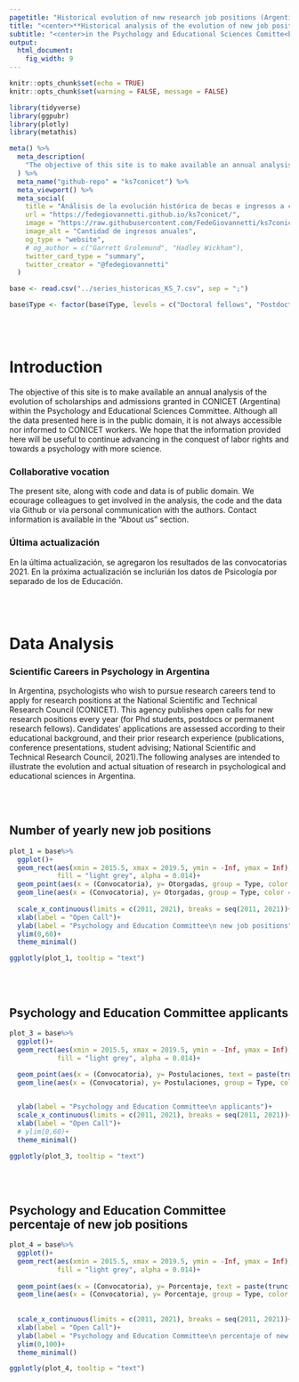 ```yaml
---
pagetitle: "Historical evolution of new research job positions (Argentina)"
title: "<center>**Historical analysis of the evolution of new job positions**</center>"
subtitle: "<center>in the Psychology and Educational Sciences Comitte<br>(CONICET, ARGENTINA)</center>"
output: 
  html_document: 
    fig_width: 9
---
```




```r

knitr::opts_chunk$set(echo = TRUE)
knitr::opts_chunk$set(warning = FALSE, message = FALSE) 

library(tidyverse)
library(ggpubr)
library(plotly)
library(metathis)

```


```r

meta() %>%
  meta_description(
    "The objective of this site is to make available an annual analysis of the evolution of scholarships and admissions granted in CONICET (Argentina) within the Psychology and Educational Sciences Committee. Although all the data presented here is in the public domain, it is not always accessible nor informed to CONICET workers. We hope that the information provided here will be useful to continue advancing in the conquest of labor rights and towards a psychology with more science."
  ) %>% 
  meta_name("github-repo" = "ks7conicet") %>% 
  meta_viewport() %>% 
  meta_social(
    title = "Análisis de la evolución histórica de becas e ingresos a carrera",
    url = "https://fedegiovannetti.github.io/ks7conicet/",
    image = "https://raw.githubusercontent.com/FedeGiovannetti/ks7conicet/520996ccff474eb6c90f5e80b798067669b9c127/thumbnail.png",
    image_alt = "Cantidad de ingresos anuales",
    og_type = "website",
    # og_author = c("Garrett Grolemund", "Hadley Wickham"),
    twitter_card_type = "summary",
    twitter_creator = "@fedegiovannetti"
  )


```

```r


base <- read.csv("../series_historicas_KS_7.csv", sep = ";")

base$Type <- factor(base$Type, levels = c("Doctoral fellows", "Postdoctoral fellows", "Permanent Research Fellows"))

```


<br>
<br>

# Introduction

The objective of this site is to make available an annual analysis of the evolution of scholarships and admissions granted in CONICET (Argentina) within the Psychology and Educational Sciences Committee. Although all the data presented here is in the public domain, it is not always accessible nor informed to CONICET workers. We hope that the information provided here will be useful to continue advancing in the conquest of labor rights and towards a psychology with more science.

### Collaborative vocation

The present site, along with code and data is of public domain. We ecourage colleagues to get involved in the analysis, the code and the data via Github or via personal communication with the authors. Contact information is available in the "About us" section.

### Última actualización

En la última actualización, se agregaron los resultados de las convocatorias 2021. En la próxima actualización se inclurián los datos de Psicología por separado de los de Educación.

<br>
<br>

# Data Analysis

### Scientific Careers in Psychology in Argentina

In Argentina, psychologists who wish to pursue research careers tend to apply for research positions at the National Scientific and Technical Research Council (CONICET). This agency publishes open calls for new research positions every year (for Phd students, postdocs or permanent research fellows). Candidates’ applications are assessed according to their educational background, and their prior research experience (publications, conference presentations, student advising; National Scientific and Technical Research Council, 2021).The following analyses are intended to illustrate the evolution and actual situation of research in psychological and educational sciences in Argentina.


<br>
<br>

## Number of yearly new job positions

```r

plot_1 = base%>%
  ggplot()+
  geom_rect(aes(xmin = 2015.5, xmax = 2019.5, ymin = -Inf, ymax = Inf),
            fill = "light grey", alpha = 0.014)+
  geom_point(aes(x = (Convocatoria), y= Otorgadas, group = Type, color = Type, text = paste(trunc(Otorgadas*1000)/1000)), size = 2)+
  geom_line(aes(x = (Convocatoria), y= Otorgadas, group = Type, color = Type), size = 1.2)+
  
  scale_x_continuous(limits = c(2011, 2021), breaks = seq(2011, 2021))+
  xlab(label = "Open Call")+
  ylab(label = "Psychology and Education Committee\n new job positions")+
  ylim(0,60)+
  theme_minimal()

ggplotly(plot_1, tooltip = "text")

```

<br>
<br>

## Psychology and Education Committee applicants

```r

plot_3 = base%>%
  ggplot()+
  geom_rect(aes(xmin = 2015.5, xmax = 2019.5, ymin = -Inf, ymax = Inf),
            fill = "light grey", alpha = 0.014)+
  
  geom_point(aes(x = (Convocatoria), y= Postulaciones, text = paste(trunc(Postulaciones*1000)/1000), group = Type, color = Type), size = 2)+
  geom_line(aes(x = (Convocatoria), y= Postulaciones, group = Type, color = Type), size = 1.2)+


  ylab(label = "Psychology and Education Committee\n applicants")+
  scale_x_continuous(limits = c(2011, 2021), breaks = seq(2011, 2021))+
  xlab(label = "Open Call")+
  # ylim(0,60)+
  theme_minimal()

ggplotly(plot_3, tooltip = "text")

```


<br>
<br>

## Psychology and Education Committee percentaje of new job positions

```r

plot_4 = base%>%
  ggplot()+
  geom_rect(aes(xmin = 2015.5, xmax = 2019.5, ymin = -Inf, ymax = Inf),
            fill = "light grey", alpha = 0.014)+
  
  geom_point(aes(x = (Convocatoria), y= Porcentaje, text = paste(trunc(Porcentaje*1000)/1000), group = Type, color = Type), size = 2)+
  geom_line(aes(x = (Convocatoria), y= Porcentaje, group = Type, color = Type), size = 1.2)+
  
  
  scale_x_continuous(limits = c(2011, 2021), breaks = seq(2011, 2021))+
  xlab(label = "Open Call")+
  ylab(label = "Psychology and Education Committee\n percentaje of new job positions")+
  ylim(0,100)+
  theme_minimal()

ggplotly(plot_4, tooltip = "text")

```

